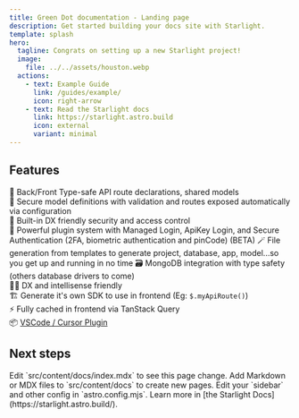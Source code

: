 ```yaml
---
title: Green Dot documentation - Landing page
description: Get started building your docs site with Starlight.
template: splash
hero:
  tagline: Congrats on setting up a new Starlight project!
  image:
    file: ../../assets/houston.webp
  actions:
    - text: Example Guide
      link: /guides/example/
      icon: right-arrow
    - text: Read the Starlight docs
      link: https://starlight.astro.build
      icon: external
      variant: minimal
---
```



## Features

🧭 Back/Front Type-safe API route declarations, shared models  
📐 Secure model definitions with validation and routes exposed automatically via configuration  
🪪 Built-in DX friendly security and access control  
🔌 Powerful plugin system with Managed Login, ApiKey Login, and Secure Authentication (2FA, biometric authentication and pinCode) (BETA)
🪄 File generation from templates to generate project, database, app, model...so you get up and running in no time
🗃️ MongoDB integration with type safety (others database drivers to come)  
👨‍💻 DX and intellisense friendly  
🏗️ Generate it's own SDK to use in frontend (Eg: `$.myApiRoute()`)  
⚡  Fully cached in frontend via TanStack Query  
📦 [VSCode / Cursor Plugin](https://marketplace.visualstudio.com/items?itemName=topkat.green-dot-vscode-module)




## Next steps

<CardGrid stagger>
	<Card title="Back/Front Type-safe API & shared models" icon="compass">
		Edit `src/content/docs/index.mdx` to see this page change.
	</Card>
	<Card title="Add new content" icon="add-document">
		Add Markdown or MDX files to `src/content/docs` to create new pages.
	</Card>
	<Card title="Configure your site" icon="setting">
		Edit your `sidebar` and other config in `astro.config.mjs`.
	</Card>
	<Card title="Read the docs" icon="open-book">
		Learn more in [the Starlight Docs](https://starlight.astro.build/).
	</Card>
</CardGrid>
